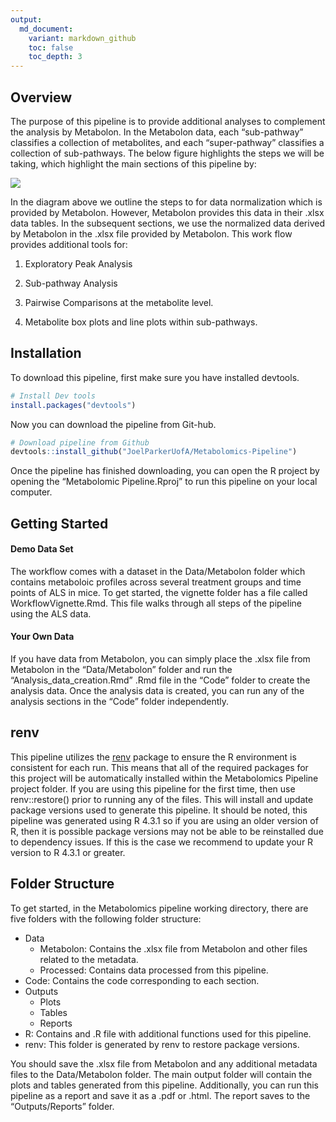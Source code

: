 ---
output: 
  md_document:
    variant: markdown_github
    toc: false
    toc_depth: 3
---

## Overview
The purpose of this pipeline is to provide additional analyses to complement the
analysis by Metabolon. In the Metabolon data, each 
"sub-pathway" classifies a collection of metabolites, and each "super-pathway" 
classifies a collection of sub-pathways. The below figure highlights the steps we will be taking, which 
highlight the main sections of this pipeline by: 


<img src='Workflow.png'>

In the diagram above we outline the steps to for data normalization which is provided
by Metabolon. However, Metabolon provides this data in their .xlsx data tables. 
In the subsequent sections, we use the normalized data derived by Metabolon in the
.xlsx file provided by Metabolon. This work flow provides additional tools for:

1. Exploratory Peak Analysis

2. Sub-pathway Analysis 

3. Pairwise Comparisons at the metabolite level.

4. Metabolite box plots and line plots within sub-pathways.

## Installation

To download this pipeline, first make sure you have installed devtools.

```{r, eval=FALSE}
# Install Dev tools
install.packages("devtools")
```

Now you can download the pipeline from Git-hub.
```{r, eval = FALSE}
# Download pipeline from Github
devtools::install_github("JoelParkerUofA/Metabolomics-Pipeline")
```

Once the pipeline has finished downloading, you can open the R project by opening
the "Metabolomic Pipeline.Rproj" to run this pipeline on your local computer. 

## Getting Started

#### Demo Data Set
The workflow comes with a dataset in the Data/Metabolon folder which contains metaboloic
profiles across several treatment groups and time points of ALS in mice. To get started, 
the vignette folder has a file called WorkflowVignette.Rmd. This file walks through
all steps of the pipeline using the ALS data. 

#### Your Own Data
If you have data from Metabolon, you can simply place the .xlsx file from Metabolon
in the "Data/Metabolon" folder and run the "Analysis_data_creation.Rmd" .Rmd file
in the "Code" folder to create the analysis data. Once the analysis data is created,
you can run any of the analysis sections in the "Code" folder independently. 


## renv 
This pipeline utilizes the [renv](https://rstudio.github.io/renv/articles/renv.html#reproducibility)
package to ensure the R environment is consistent for each run. This means that all
of the required packages for this project will be automatically installed within 
the Metabolomics Pipeline project folder. If you are using this pipeline for the 
first time, then use renv::restore() prior to running any of the files. This will
install and update package versions used to generate this pipeline. It should be noted,
this pipeline was generated using R 4.3.1 so if you are using an older version of R, 
then it is possible package versions may not be able to be reinstalled due to dependency
issues. If this is the case we recommend to update your R version to R 4.3.1 or greater. 

## Folder Structure
To get started, in the Metabolomics pipeline working directory, there are five 
folders with the following folder structure: 

-   Data
    - Metabolon: Contains the .xlsx file from Metabolon and other files related 
    to the metadata.
    - Processed: Contains data processed from this pipeline. 
-   Code: Contains the code corresponding to each section.  
-   Outputs
    -   Plots
    -   Tables
    -   Reports
- R: Contains and .R file with additional functions used for this pipeline.
- renv: This folder is generated by renv to restore package versions.

You should save the .xlsx file from Metabolon and any additional metadata files 
to the Data/Metabolon folder. The main output folder will contain the plots and 
tables generated from this pipeline. Additionally, you can run this pipeline as 
a report and save it as a .pdf or .html. The report saves to the "Outputs/Reports"
folder.



